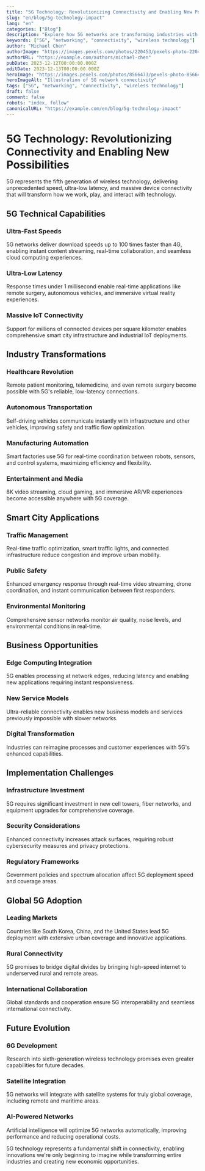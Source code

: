 ```yaml
---
title: "5G Technology: Revolutionizing Connectivity and Enabling New Possibilities"
slug: "en/blog/5g-technology-impact"
lang: "en"
categories: ["Blog"]
description: "Explore how 5G networks are transforming industries with ultra-fast speeds, low latency, and massive connectivity for IoT, autonomous systems, and smart cities."
keywords: ["5G", "networking", "connectivity", "wireless technology"]
author: "Michael Chen"
authorImage: "https://images.pexels.com/photos/220453/pexels-photo-220453.jpeg?auto=compress&cs=tinysrgb&w=1260&h=750&dpr=1"
authorURL: "https://example.com/authors/michael-chen"
pubDate: 2023-12-12T00:00:00.000Z
editDate: 2023-12-13T00:00:00.000Z
heroImage: "https://images.pexels.com/photos/8566473/pexels-photo-8566473.jpeg?auto=compress&cs=tinysrgb&w=1260&h=750&dpr=1"
heroImageAlt: "Illustration of 5G network connectivity"
tags: ["5G", "networking", "connectivity", "wireless technology"]
draft: false
comment: false
robots: "index, follow"
canonicalURL: "https://example.com/en/blog/5g-technology-impact"
---
```


# 5G Technology: Revolutionizing Connectivity and Enabling New Possibilities

5G represents the fifth generation of wireless technology, delivering unprecedented speed, ultra-low latency, and massive device connectivity that will transform how we work, play, and interact with technology.

## 5G Technical Capabilities

### Ultra-Fast Speeds

5G networks deliver download speeds up to 100 times faster than 4G, enabling instant content streaming, real-time collaboration, and seamless cloud computing experiences.

### Ultra-Low Latency

Response times under 1 millisecond enable real-time applications like remote surgery, autonomous vehicles, and immersive virtual reality experiences.

### Massive IoT Connectivity

Support for millions of connected devices per square kilometer enables comprehensive smart city infrastructure and industrial IoT deployments.

## Industry Transformations

### Healthcare Revolution

Remote patient monitoring, telemedicine, and even remote surgery become possible with 5G's reliable, low-latency connections.

### Autonomous Transportation

Self-driving vehicles communicate instantly with infrastructure and other vehicles, improving safety and traffic flow optimization.

### Manufacturing Automation

Smart factories use 5G for real-time coordination between robots, sensors, and control systems, maximizing efficiency and flexibility.

### Entertainment and Media

8K video streaming, cloud gaming, and immersive AR/VR experiences become accessible anywhere with 5G coverage.

## Smart City Applications

### Traffic Management

Real-time traffic optimization, smart traffic lights, and connected infrastructure reduce congestion and improve urban mobility.

### Public Safety

Enhanced emergency response through real-time video streaming, drone coordination, and instant communication between first responders.

### Environmental Monitoring

Comprehensive sensor networks monitor air quality, noise levels, and environmental conditions in real-time.

## Business Opportunities

### Edge Computing Integration

5G enables processing at network edges, reducing latency and enabling new applications requiring instant responsiveness.

### New Service Models

Ultra-reliable connectivity enables new business models and services previously impossible with slower networks.

### Digital Transformation

Industries can reimagine processes and customer experiences with 5G's enhanced capabilities.

## Implementation Challenges

### Infrastructure Investment

5G requires significant investment in new cell towers, fiber networks, and equipment upgrades for comprehensive coverage.

### Security Considerations

Enhanced connectivity increases attack surfaces, requiring robust cybersecurity measures and privacy protections.

### Regulatory Frameworks

Government policies and spectrum allocation affect 5G deployment speed and coverage areas.

## Global 5G Adoption

### Leading Markets

Countries like South Korea, China, and the United States lead 5G deployment with extensive urban coverage and innovative applications.

### Rural Connectivity

5G promises to bridge digital divides by bringing high-speed internet to underserved rural and remote areas.

### International Collaboration

Global standards and cooperation ensure 5G interoperability and seamless international connectivity.

## Future Evolution

### 6G Development

Research into sixth-generation wireless technology promises even greater capabilities for future decades.

### Satellite Integration

5G networks will integrate with satellite systems for truly global coverage, including remote and maritime areas.

### AI-Powered Networks

Artificial intelligence will optimize 5G networks automatically, improving performance and reducing operational costs.

5G technology represents a fundamental shift in connectivity, enabling innovations we're only beginning to imagine while transforming entire industries and creating new economic opportunities.